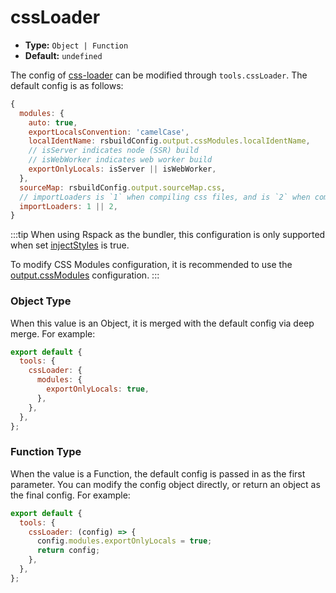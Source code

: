 # cssLoader

- **Type:** `Object | Function`
- **Default:** `undefined`

The config of [css-loader](https://github.com/webpack-contrib/css-loader) can be modified through `tools.cssLoader`. The default config is as follows:

```js
{
  modules: {
    auto: true,
    exportLocalsConvention: 'camelCase',
    localIdentName: rsbuildConfig.output.cssModules.localIdentName,
    // isServer indicates node (SSR) build
    // isWebWorker indicates web worker build
    exportOnlyLocals: isServer || isWebWorker,
  },
  sourceMap: rsbuildConfig.output.sourceMap.css,
  // importLoaders is `1` when compiling css files, and is `2` when compiling sass/less files
  importLoaders: 1 || 2,
}
```

:::tip
When using Rspack as the bundler, this configuration is only supported when set [injectStyles](/config/output/inject-styles) is true.

To modify CSS Modules configuration, it is recommended to use the [output.cssModules](/config/output/css-modules) configuration.
:::

### Object Type

When this value is an Object, it is merged with the default config via deep merge. For example:

```js
export default {
  tools: {
    cssLoader: {
      modules: {
        exportOnlyLocals: true,
      },
    },
  },
};
```

### Function Type

When the value is a Function, the default config is passed in as the first parameter. You can modify the config object directly, or return an object as the final config. For example:

```js
export default {
  tools: {
    cssLoader: (config) => {
      config.modules.exportOnlyLocals = true;
      return config;
    },
  },
};
```
